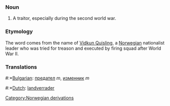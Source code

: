 ===Noun===
#A traitor, especially during the second world war.

===Etymology===

The word comes from the name of [http://en.wikipedia.org/wiki/Vidkun_Quisling Vidkun Quisling], a [[Norwegian]] nationalist leader who was tried for treason and executed by firing squad after World War II.

===Translations===
#:*[[Bulgarian]]: [[предател]] ''m'', [[изменник]] ''m''
#:*[[Dutch]]: [[landverrader]]
[[Category:Norwegian derivations]]